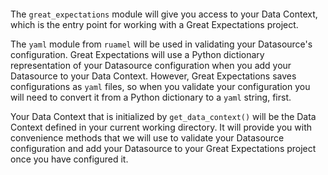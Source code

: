 ```python name="filesystem_datasource_configuration_gx_imports"
```
The `great_expectations` module will give you access to your Data Context, which is the entry point for working with a Great Expectations project.

The `yaml` module from `ruamel` will be used in validating your Datasource's configuration.  Great Expectations will use a Python dictionary representation of your Datasource configuration when you add your Datasource to your Data Context.  However, Great Expectations saves configurations as `yaml` files, so when you validate your configuration you will need to convert it from a Python dictionary to a `yaml` string, first.

Your Data Context that is initialized by `get_data_context()` will be the Data Context defined in your current working directory.  It will provide you with convenience methods that we will use to validate your Datasource configuration and add your Datasource to your Great Expectations project once you have configured it.